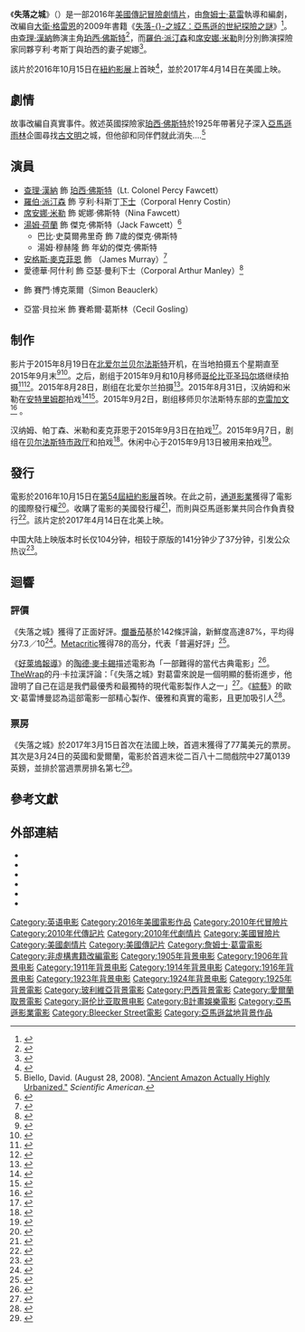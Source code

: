 {{noteTA
|G1=Show
|G2=Movie
}}
{{Infobox film
| name           = 失落之城
| original_name  = {{lang|en|''The Lost City of Z''}}
| image          = The Lost City of Z film poster.jpg
| alt            = 
| caption        = 電影海報
| director       = [[詹姆士·葛雷|詹姆士·葛雷]]
| producer       = [[布萊德·彼特|布萊德·彼特]]<br>{{link-en|黛德·嘉納|Dede Gardner}}<br>戴爾·強森<br>{{link-en|安東尼·卡塔加斯|Anthony Katagas}}<br>{{link-en|傑瑞米·克萊納|Jeremy Kleiner}}
| screenplay     = 詹姆士·葛雷
| based_on       = {{Based on|[[失落之城Z_(書籍)|失落之城Z：亞馬遜的世紀探險之謎]]|[[大衛·格雷恩|大衛·格雷恩]]}}
| starring       = [[查理·漢納|查理·漢納]]<br>[[羅伯·派汀森|羅伯·派汀森]]<br>[[席安娜·米勒|席安娜·米勒]]<br>[[湯姆·赫兰德|湯姆·赫兰德]]
| music          = 克里斯多夫·斯佩爾曼
| cinematography = {{link-en|達里歐斯·康治|Darius Khondji}}<ref>{{cite web|url=http://thefilmstage.com/news/james-gray-begins-production-on-lost-city-of-z-as-tom-holland-joins-cast/|title=James Gray Begins Production on ‘Lost City of Z’ as Tom Holland Joins Cast|accessdate=2015-08-12|archive-date=2015-08-22|archive-url=https://web.archive.org/web/20150822194659/http://thefilmstage.com/news/james-gray-begins-production-on-lost-city-of-z-as-tom-holland-joins-cast/|dead-url=no}}</ref>
| editing        = 約翰·阿克塞爾拉德
| studio         = [[B計劃娛樂|B計劃娛樂]]<br>MICA娛樂<br>MadRiver Pictures
| distributor    = {{link-en|亞馬遜影業|Amazon Studios}}<br>{{link-en|Bleecker Street|Bleecker Street (company)}}<br>[[CatchPlay|CatchPlay]]（臺灣）
| released       = {{Film date|2016|10|15|[[紐約影展|紐約影展]]|2017|4|14|美國|2017|4|20|新加坡|2017|6|2|臺灣、中国大陆}}
| runtime        = 140分鐘<br>104分钟（中国大陆）<ref name="删减" />
| country        = 美國
| language       = 英語
| budget         = 3000萬美元
| gross          = 1930萬美元<ref name="BOM">{{cite web|url=http://www.boxofficemojo.com/movies/?page=intl&id=thelostcityofz.htm|title=The Lost City of Z (2017)|publisher=[[Box_Office_Mojo|Box Office Mojo]]|accessdate=2017-04-08|archive-date=2017-04-08|archive-url=https://web.archive.org/web/20170408230729/http://www.boxofficemojo.com/movies/?page=intl&id=thelostcityofz.htm|dead-url=no}}</ref>
| preceded_by    = 
| followed_by    = 
| cn_name        = 迷失Z城
| sg_name        = 迷失Z城
| tw_name        = 失落之城
}}
《'''失落之城'''》（{{lang-en|''The Lost City of Z''}}）是一部2016年[[美國|美國]][[傳記片|傳記]][[冒險片|冒險]][[劇情片|劇情片]]，由[[詹姆士·葛雷|詹姆士·葛雷]]執導和編劇，改編自[[大衛·格雷恩|大衛·格雷恩]]的2009年書籍《[[失落之城Z_(書籍)|失落-{}-之城Z：亞馬遜的世紀探險之謎]]》<ref>{{cite news |first=Michael |last=Fleming |title=James Gray, Brad Pitt find 'Lost City' |url=http://www.variety.com/article/VR1117997141.html?categoryid=13&cs=1&nid=2564 |publisher=Variety |date=2009-12-09 |accessdate=2015-08-12 |archive-date=2009-03-17 |archive-url=https://web.archive.org/web/20090317213527/http://www.variety.com/article/VR1117997141.html?categoryid=13&cs=1&nid=2564 |dead-url=no }}</ref>。由[[查理·漢納|查理·漢納]]飾演主角[[珀西·佛斯特|珀西·佛斯特]]<ref>{{cite web|url=http://variety.com/2015/film/news/charlie-hunnam-lost-city-of-z-casting-berlin-1201422661/|title=Berlin: Charlie Hunnam Joins ‘Lost City of Z’|accessdate=2015-08-12|archive-date=2017-04-11|archive-url=https://web.archive.org/web/20170411002757/http://variety.com/2015/film/news/charlie-hunnam-lost-city-of-z-casting-berlin-1201422661/|dead-url=no}}</ref>，而[[羅伯·派汀森|羅伯·派汀森]]和[[席安娜·米勒|席安娜·米勒]]則分別飾演探險家同夥亨利·考斯丁與珀西的妻子妮娜<ref>{{cite web|url=http://blogs.indiewire.com/theplaylist/sienna-miller-joins-james-grays-lost-city-of-z-shooting-may-happen-summer-2015-20141227|title=Sienna Miller Joins James Gray’s 'Lost City Of Z,’ Shooting May Happen Summer 2015|accessdate=2015-08-12|archive-url=https://web.archive.org/web/20151210070648/http://blogs.indiewire.com/theplaylist/sienna-miller-joins-james-grays-lost-city-of-z-shooting-may-happen-summer-2015-20141227|archive-date=2015-12-10|dead-url=yes}}</ref>。

該片於2016年10月15日在[[紐約影展|紐約影展]]上首映<ref>{{cite web|url=http://www.indiewire.com/2016/08/new-york-film-festival-james-gray-the-lost-city-of-z-nyff-1201712674/|title=New York Film Festival Announces James Gray’s ‘The Lost City of Z’ As Closing Night Selection|accessdate=2016-08-04|archive-date=2016-08-05|archive-url=https://web.archive.org/web/20160805005345/http://www.indiewire.com/2016/08/new-york-film-festival-james-gray-the-lost-city-of-z-nyff-1201712674/|dead-url=no}}</ref>，並於2017年4月14日在美國上映。

==劇情==
故事改編自真實事件。敘述英國探險家[[珀西·佛斯特|珀西·佛斯特]]於1925年帶著兒子深入[[亞馬遜雨林|亞馬遜雨林]]企圖尋找[[古文明|古文明]]之城，但他卻和同伴們就此消失....<ref>Biello, David. (August 28, 2008). [http://www.scientificamerican.com/article.cfm?id=lost-amazon-cities "Ancient Amazon Actually Highly Urbanized."] {{Wayback|url=http://www.scientificamerican.com/article.cfm?id=lost-amazon-cities |date=20131106012329 }} ''Scientific American.''</ref>

==演員==
* [[查理·漢納|查理·漢納]] 飾 [[珀西·佛斯特|珀西·佛斯特]]（Lt. Colonel Percy Fawcett）
* [[羅伯·派汀森|羅伯·派汀森]] 飾 亨利·科斯丁[[下士|下士]]（Corporal Henry Costin）
* [[席安娜·米勒|席安娜·米勒]] 飾 妮娜·佛斯特（Nina Fawcett）
* [[湯姆·荷蘭|湯姆·荷蘭]] 飾 傑克·佛斯特（Jack Fawcett）<ref>{{cite web|url=http://www.thewrap.com/new-spider-man-tom-holland-joins-charlie-hunnam-robert-pattinson-in-lost-city-of-z/|title=New ‘Spider-Man’ Tom Holland Joins Charlie Hunnam, Robert Pattinson in ‘Lost City of Z’|accessdate=2015-08-12|archive-date=2015-08-21|archive-url=https://web.archive.org/web/20150821024515/http://www.thewrap.com/new-spider-man-tom-holland-joins-charlie-hunnam-robert-pattinson-in-lost-city-of-z/|dead-url=no}}</ref>
** 巴比·史莫爾弗里奇 飾 7歲的傑克·佛斯特
** 湯姆·穆赫隆 飾 年幼的傑克·佛斯特
* [[安格斯·麥克菲恩|安格斯·麥克菲恩]] 飾 {{link-en|詹姆士·莫瑞 (生物學家)|James Murray (biologist)|詹姆士·莫瑞}}（James Murray）<ref>{{cite web|url=http://deadline.com/2015/09/lost-city-of-z-angus-macfadyen-cast-charlie-hunnam-turn-1201511459/|title=‘Lost City Of Z’ Adds ‘Turn’s Angus Macfadyen|accessdate=2015-08-12|archive-date=2015-09-02|archive-url=https://web.archive.org/web/20150902173945/http://deadline.com/2015/09/lost-city-of-z-angus-macfadyen-cast-charlie-hunnam-turn-1201511459/|dead-url=no}}</ref>
* 愛德華·阿什利 飾 亞瑟·曼利下士（Corporal Arthur Manley）<ref>{{cite web|url=http://www.thewrap.com/in-the-heart-of-the-sea-actor-edward-ashley-joins-charlie-hunnam-in-lost-city-of-z-exclusive/|title=‘In the Heart of the Sea’ Actor Edward Ashley Joins Charlie Hunnam in ‘Lost City of Z’ (Exclusive)|accessdate=2015-09-03|archive-date=2015-09-04|archive-url=https://web.archive.org/web/20150904001820/http://www.thewrap.com/in-the-heart-of-the-sea-actor-edward-ashley-joins-charlie-hunnam-in-lost-city-of-z-exclusive/|dead-url=no}}</ref>
* {{link-en|約翰·薩克維爾 (演員)|John Sackville (actor)|約翰·薩克維爾}} 飾 賽門·博克萊爾（Simon Beauclerk）
* 亞當·貝拉米 飾 賽希爾·葛斯林（Cecil Gosling）

==制作==
影片于2015年8月19日在[[北爱尔兰|北爱尔兰]][[贝尔法斯特|贝尔法斯特]]开机，在当地拍摄五个星期直至2015年9月末<ref>{{cite web|url=http://www.hollywoodreporter.com/news/new-spider-man-star-tom-816356|title=New Spider-Man Star Tom Holland Joins Charlie Hunnam in 'Lost City of Z'|accessdate=2015-08-12|archive-date=2015-08-23|archive-url=https://web.archive.org/web/20150823001737/http://www.hollywoodreporter.com/news/new-spider-man-star-tom-816356|dead-url=no}}</ref><ref>{{cite web|url=http://deadline.com/2015/08/tom-holland-joins-lost-city-of-z-arc-acquires-garm-wars-from-ghost-in-the-shell-helmer-1201501575/|title=Tom Holland Joins ‘Lost City Of Z’; ARC Acquires ‘Garm Wars’ From ‘Ghost In The Shell’ Helmer|accessdate=2015-08-12|archive-date=2015-08-20|archive-url=https://web.archive.org/web/20150820105235/https://deadline.com/2015/08/tom-holland-joins-lost-city-of-z-arc-acquires-garm-wars-from-ghost-in-the-shell-helmer-1201501575/|dead-url=no}}</ref>。之后，剧组于2015年9月和10月移师[[哥伦比亚|哥伦比亚]][[圣玛尔塔_(哥伦比亚)|圣玛尔塔]]继续拍摄<ref>{{cite web|url=http://blogs.indiewire.com/theplaylist/james-grays-the-lost-city-of-z-starts-shooting-marvels-spider-man-tom-holland-joins-the-cast-20150819|title=James Gray's 'The Lost City Of Z' Starts Shooting, Marvel's Spider-Man Tom Holland Joins The Cast|accessdate=2015-08-12|archive-url=https://web.archive.org/web/20151210061939/http://blogs.indiewire.com/theplaylist/james-grays-the-lost-city-of-z-starts-shooting-marvels-spider-man-tom-holland-joins-the-cast-20150819|archive-date=2015-12-10|dead-url=yes}}</ref><ref>{{cite web|url=http://www.hollywoodreporter.com/news/next-gen-2015-new-spider-836554|title=Next Gen 2015: New Spider-Man Tom Holland on Jake Gyllenhaal, David Ayer and Why He Won't Leave London|accessdate=2015-11-05|archive-date=2015-11-06|archive-url=https://web.archive.org/web/20151106015148/http://www.hollywoodreporter.com/news/next-gen-2015-new-spider-836554|dead-url=no}}</ref>。2015年8月28日，剧组在北爱尔兰{{le|斯特兰福特湾|Strangford Lough}}{{le|格雷阿比谷|Greyabbey}}拍摄<ref>{{cite web|url=http://www.belfastlive.co.uk/news/belfast-news/brad-pitt-sets-pulses-racing-9950207|title=Brad Pitt sets pulses racing in sleepy Greyabbey village as filming picks up pace|accessdate=2015-08-28|archive-date=2015-08-31|archive-url=https://web.archive.org/web/20150831013126/http://www.belfastlive.co.uk/news/belfast-news/brad-pitt-sets-pulses-racing-9950207|dead-url=no}}</ref>。2015年8月31日，汉纳姆和米勒在[[安特里姆郡|安特里姆郡]]{{le|巴林托艾|Ballintoy}}拍戏<ref>{{cite web|url=http://www.u.tv/Entertainment/2015/08/31/Charlie-Hunnam-films-on-set-in-Co-Antrim-44074|title=Charlie Hunnam films on set in Co Antrim|accessdate=2015-08-31|deadurl=yes|archiveurl=https://web.archive.org/web/20150901154757/http://www.u.tv/Entertainment/2015/08/31/Charlie-Hunnam-films-on-set-in-Co-Antrim-44074|archivedate=2015-09-01}}</ref><ref>{{cite web|url=http://www.ballymoneytimes.co.uk/news/local-news/hollywood-a-listers-filming-in-ballintoy-1-6932680|title=Hollywood ‘A’ listers filming in Ballintoy|accessdate=2015-08-31|archive-url=https://web.archive.org/web/20150902235216/http://www.ballymoneytimes.co.uk/news/local-news/hollywood-a-listers-filming-in-ballintoy-1-6932680|archive-date=2015-09-02|dead-url=yes}}</ref>。2015年9月2日，剧组移师贝尔法斯特东部的[[克雷加文|克雷加文]]<ref>{{cite web|url=http://www.belfastlive.co.uk/news/belfast-news/brad-pitt-movie-lost-city-9976903#ICID=sharebar_twitter|title=Brad Pitt movie The Lost City Of Z shoots scenes in East Belfast|accessdate=2015-09-03|archive-date=2015-09-02|archive-url=https://web.archive.org/web/20150902221520/http://www.belfastlive.co.uk/news/belfast-news/brad-pitt-movie-lost-city-9976903#ICID=sharebar_twitter|dead-url=no}}</ref> 。

汉纳姆、帕丁森、米勒和麦克菲恩于2015年9月3日在{{le|贝尔法斯特卫理公会大学|Methodist College Belfast}}拍戏<ref>{{cite web|url=http://www.dailymail.co.uk/tvshowbiz/article-3221390/Sienna-Miller-wraps-new-red-locks-beneath-questionable-pink-hairnet-joins-Charlie-Hunnam-Robert-Pattinson-Lost-City-Z-set-Northern-Ireland.html|title=Sienna Miller wraps new red locks beneath questionable pink hairnet as she joins Charlie Hunnam and Robert Pattinson on The Lost City of Z set in Northern Ireland|accessdate=2015-09-03|archive-date=2015-09-04|archive-url=https://web.archive.org/web/20150904040825/http://www.dailymail.co.uk/tvshowbiz/article-3221390/Sienna-Miller-wraps-new-red-locks-beneath-questionable-pink-hairnet-joins-Charlie-Hunnam-Robert-Pattinson-Lost-City-Z-set-Northern-Ireland.html|dead-url=no}}</ref>。2015年9月7日，剧组在[[贝尔法斯特市政厅|贝尔法斯特市政厅]]和{{le|皇家贝尔法斯特学院|Royal Belfast Academical Institution}}拍戏<ref>{{cite web|url=http://www.belfastlive.co.uk/news/belfast-news/city-hall-takes-starring-role-10001434#ICID=sharebar_twitter|title=City Hall takes starring role in Brad Pitt film The Lost City of Z amid speculation star expected in Northern Ireland this week|accessdate=2015-09-07|archive-date=2015-09-07|archive-url=https://web.archive.org/web/20150907222401/http://www.belfastlive.co.uk/news/belfast-news/city-hall-takes-starring-role-10001434#ICID=sharebar_twitter|dead-url=no}}</ref>。{{le|班戈城堡|Bangor Castle}}休闲中心于2015年9月13日被用来拍戏<ref>{{cite web|url=http://www.andrewmuir.net/2015/09/bangor-to-become-another-movie.html|title=Bangor to become another Movie Destination - The Lost City of Z|accessdate=2015-09-03|archive-date=2015-10-06|archive-url=https://web.archive.org/web/20151006044622/http://www.andrewmuir.net/2015/09/bangor-to-become-another-movie.html|dead-url=no}}</ref>。

==發行==
電影於2016年10月15日在[[紐約影展|第54屆紐約影展]]首映。在此之前，[[通道影業|通道影業]]獲得了電影的國際發行權<ref>{{cite web|url=http://variety.com/2016/film/news/lost-city-of-z-studiocanal-charlie-hunnam-robert-pattinson-1201731832/|title=Studiocanal Acquires Charlie Hunnam, Robert Pattinson’s ‘Lost City of Z’ for Multiple Territories (EXCLUSIVE)|last=Keslassy|first=Elsa|work=[[Variety_(magazine)|Variety]]|date=2016-03-16|accessdate=2016-03-17|archive-date=2016-03-17|archive-url=https://web.archive.org/web/20160317020253/http://variety.com/2016/film/news/lost-city-of-z-studiocanal-charlie-hunnam-robert-pattinson-1201731832/|dead-url=no}}</ref>。{{link-en|亞馬遜影業|Amazon Studios}}收購了電影的美國發行權<ref>{{cite web|url=http://deadline.com/2016/09/amazon-to-lost-city-of-z-distribution-1201812502/|title=Amazon Negotiating To Acquire Rights To ‘Lost City Of Z’|website=[[Deadline.com|Deadline.com]]|first=Anita|last=Busch|date=2016-09-01|accessdate=2016-09-02|archive-date=2016-09-02|archive-url=https://web.archive.org/web/20160902002357/http://deadline.com/2016/09/amazon-to-lost-city-of-z-distribution-1201812502/|dead-url=no}}</ref>，而{{link-en|Bleecker Street|Bleecker Street (company)}}則與亞馬遜影業共同合作負責發行<ref>{{cite web|url=http://www.hollywoodreporter.com/news/charlie-hunnam-drama-lost-city-926731|title=Toronto: Charlie Hunnam Drama 'The Lost City of Z' Lands at Bleecker Street (Exclusive)|website=[[The_Hollywood_Reporter|The Hollywood Reporter]]|first=Tatiana|last=Siegel|date=2016-09-09|accessdate=2016-09-09|archive-date=2016-09-10|archive-url=https://web.archive.org/web/20160910070000/http://www.hollywoodreporter.com/news/charlie-hunnam-drama-lost-city-926731|dead-url=no}}</ref>。該片定於2017年4月14日在北美上映。

中国大陆上映版本时长仅104分钟，相较于原版的141分钟少了37分钟，引发公众热议<ref name="删减">{{cite web|title=遭遇删减“迷失Z城”变“A”城？ 国内上映版删37分钟 缩水特供何时休|url=http://news.mtime.com/2017/05/24/1569569.html|website=Mtime时光网|accessdate=2017-05-29|date=2017-05-24|archive-date=2017-05-28|archive-url=https://web.archive.org/web/20170528172214/http://news.mtime.com/2017/05/24/1569569.html|dead-url=no}}</ref>。

==迴響==
===評價===
《失落之城》獲得了正面好評。[[爛番茄|爛番茄]]基於142條評論，新鮮度高達87%，平均得分7.3／10<ref>{{cite web|url=https://www.rottentomatoes.com/m/the_lost_city_of_z|title=The Lost City of Z (2017)|publisher=[[Rotten_Tomatoes|Rotten Tomatoes]]|accessdate=2017-03-08|archive-date=2017-02-15|archive-url=https://web.archive.org/web/20170215092853/https://www.rottentomatoes.com/m/the_lost_city_of_z|dead-url=no}}</ref>。[[Metacritic|Metacritic]]獲得78的高分，代表「普遍好評」<ref>{{cite web|url=http://www.metacritic.com/movie/the-lost-city-of-z|title=The Lost City of Z reviews|last=|first=|date=|website=|publisher=[[Metacritic|Metacritic]]|archive-url=https://web.archive.org/web/20170119001837/http://www.metacritic.com/movie/the-lost-city-of-z|archive-date=2017-01-19|dead-url=no|accessdate=2017-02-19}}</ref>。

《[[好萊塢報導|好萊塢報導]]》的[[陶德·麥卡錫|陶德·麥卡錫]]描述電影為「一部難得的當代古典電影」<ref>{{cite web|url=http://www.hollywoodreporter.com/review/lost-city-z-review-938278|title='The Lost City of Z': NYFF Review|first=Todd|last=McCarthy|work=[[The_Hollywood_Reporter|The Hollywood Reporter]]|date=2016-10-15|accessdate=2016-10-16|archive-date=2016-10-17|archive-url=https://web.archive.org/web/20161017195731/http://www.hollywoodreporter.com/review/lost-city-z-review-938278|dead-url=no}}</ref>。[[TheWrap|TheWrap]]的丹·卡拉漢評論：「《失落之城》對葛雷來說是一個明顯的藝術進步，他證明了自己在這是我們最優秀和最獨特的現代電影製作人之一」<ref>{{cite web |first=Dan |last=Callahan |date=2016-10-15 |url=http://www.thewrap.com/the-lost-city-of-z-review/ |title='The Lost City of Z' NYFF Review: Charlie Hunnam Explores the Amazon in Stirring Saga |work=[[TheWrap|TheWrap]] |accessdate=2017-02-01 |archive-date=2016-12-30 |archive-url=https://web.archive.org/web/20161230222326/http://www.thewrap.com/the-lost-city-of-z-review/ |dead-url=no }}</ref>。《[[綜藝_(雜誌)|綜藝]]》的歐文·葛雷博曼認為這部電影一部精心製作、優雅和真實的電影，且更加吸引人<ref>{{cite news |first=Owen |last=Gleiberman |date=2017-02-01 |title=New York Film Review: 'The Lost City of Z' |url=http://variety.com/2016/film/reviews/the-lost-city-of-z-review-new-york-film-festival-1201890183/ |work=[[Variety_(magazine)|Variety]] |accessdate=2017-02-01 |archive-date=2017-01-29 |archive-url=https://web.archive.org/web/20170129123851/http://variety.com/2016/film/reviews/the-lost-city-of-z-review-new-york-film-festival-1201890183/ |dead-url=no }}</ref>。

===票房===
《失落之城》於2017年3月15日首次在法國上映，首週末獲得了77萬美元的票房。其次是3月24日的英國和愛爾蘭，電影於首週末從二百八十二間戲院中27萬0139英鎊，並排於當週票房排名第七<ref name="TG">{{cite web|url=https://www.theguardian.com/film/filmblog/2017/mar/28/uk-box-office-beauty-and-the-beast-chips-life-power-rangers|title=Beauty and the Beast magic helps UK box office survive the spring sunshine|author=Charles Gant|publisher=''[[The_Guardian|The Guardian]]''|date=2017-03-28|accessdate=2017-03-29|archive-date=2017-03-28|archive-url=https://web.archive.org/web/20170328145709/https://www.theguardian.com/film/filmblog/2017/mar/28/uk-box-office-beauty-and-the-beast-chips-life-power-rangers|dead-url=no}}</ref>。

==參考文獻==
{{Reflist|30em}}

==外部連結==
*{{Official website|http://www.bleeckerstreetmedia.com/thelostcityofz}}
*{{IMDb title|1212428}}
*{{Allmovie title|658241}}
*{{Mojo title|thelostcityofz}}
*{{Metacritic film|the-lost-city-of-z}}
*{{Rotten Tomatoes|the_lost_city_of_z}}

{{詹姆斯·格雷}}

{{DEFAULTSORT:Lost City Of Z, The}}
[[Category:英语电影|Category:英语电影]]
[[Category:2016年美國電影作品|Category:2016年美國電影作品]]
[[Category:2010年代冒險片|Category:2010年代冒險片]]
[[Category:2010年代傳記片|Category:2010年代傳記片]]
[[Category:2010年代劇情片|Category:2010年代劇情片]]
[[Category:美國冒險片|Category:美國冒險片]]
[[Category:美國劇情片|Category:美國劇情片]]
[[Category:美國傳記片|Category:美國傳記片]]
[[Category:詹姆士·葛雷電影|Category:詹姆士·葛雷電影]]
[[Category:非虛構書籍改編電影|Category:非虛構書籍改編電影]]
[[Category:1905年背景电影|Category:1905年背景电影]]
[[Category:1906年背景电影|Category:1906年背景电影]]
[[Category:1911年背景电影|Category:1911年背景电影]]
[[Category:1914年背景电影|Category:1914年背景电影]]
[[Category:1916年背景电影|Category:1916年背景电影]]
[[Category:1923年背景电影|Category:1923年背景电影]]
[[Category:1924年背景电影|Category:1924年背景电影]]
[[Category:1925年背景電影|Category:1925年背景電影]]
[[Category:玻利維亞背景電影|Category:玻利維亞背景電影]]
[[Category:巴西背景電影|Category:巴西背景電影]]
[[Category:愛爾蘭取景電影|Category:愛爾蘭取景電影]]
[[Category:哥伦比亚取景电影|Category:哥伦比亚取景电影]]
[[Category:B計畫娛樂電影|Category:B計畫娛樂電影]]
[[Category:亞馬遜影業電影|Category:亞馬遜影業電影]]
[[Category:Bleecker_Street電影|Category:Bleecker Street電影]]
[[Category:亞馬遜盆地背景作品|Category:亞馬遜盆地背景作品]]
